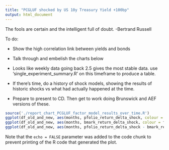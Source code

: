 ```yaml
---
title: "PCGLUF shocked by US 10y Treasury Yield +100bp"
output: html_document
---
```


The fools are certain and the intelligent full of doubt. 
-Bertrand Russell

To do:

- Show the high correlation link between yields and bonds

- Talk through and embelish the charts below

- Looks like weekly data going back 2.5 gives the most stable data.  use 'single_experiment_summary.R' on this timeframe to produce a table.

- If there's time, do a history of shock models, showing the results of historic shocks vs what had actually happened at the time.

- Prepare to present to CD.  Then get to work doing Brunswick and AEF versions of these.


```r
source('./report_chart_PCGLUF_factor_model_results_over_time.R')
ggplot(df_old_and_new, aes(months, pfolio_return_delta_shock, colour = frequency)) + geom_line() + ggtitle("Next pfolio return if yield 100 bp:  model result by timespan and frequency") + facet_wrap( ~ version) + theme(legend.position = "bottom")
ggplot(df_old_and_new, aes(months, bmark_return_delta_shock, colour = frequency)) + geom_line() + ggtitle("Next b'mark return if yield 100 bp:  model result by timespan and frequency") + facet_wrap( ~ version) + theme(legend.position = "bottom")
ggplot(df_old_and_new, aes(months, pfolio_return_delta_shock - bmark_return_delta_shock, colour = frequency)) + geom_line() + ggtitle("Next pfolio - bmark return if yield 100 bp") + facet_wrap( ~ version) + theme(legend.position = "bottom")

```

Note that the `echo = FALSE` parameter was added to the code chunk to prevent printing of the R code that generated the plot.
